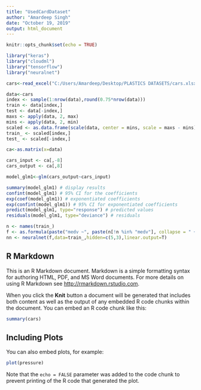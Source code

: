 ---
title: "UsedCardDataset"
author: "Amardeep Singh"
date: "October 19, 2019"
output: html_document
---

```{r setup, include=FALSE}
knitr::opts_chunk$set(echo = TRUE)
```
```{r}
library("keras")
library("cloudml")
library("tensorflow")
library("neuralnet")
```
```{r}
cars<-read_excel("C:/Users/Amardeep/Desktop/PLASTICS DATASETS/cars.xlsx")
```
```{r}
data<-cars
index <- sample(1:nrow(data),round(0.75*nrow(data)))
train <- data[index,]
test <- data[-index,]
maxs <- apply(data, 2, max) 
mins <- apply(data, 2, min)
scaled <- as.data.frame(scale(data, center = mins, scale = maxs - mins))
train_ <- scaled[index,]
test_ <- scaled[-index,]
```
```{r}
ca<-as.matrix(x=data)
```
```{r}
cars_input <- ca[,-8]
cars_output <- ca[,8] 
```
```{r}
model_glm1<-glm(cars_output~cars_input)
```
```{r}
summary(model_glm1) # display results
confint(model_glm1) # 95% CI for the coefficients
exp(coef(model_glm1)) # exponentiated coefficients
exp(confint(model_glm1)) # 95% CI for exponentiated coefficients
predict(model_glm1, type="response") # predicted values
residuals(model_glm1, type="deviance") # residuals
```

```{r}
n <- names(train_)
f <- as.formula(paste("medv ~", paste(n[!n %in% "medv"], collapse = " + ")))
nn <- neuralnet(f,data=train_,hidden=c(5,3),linear.output=T)
```
## R Markdown

This is an R Markdown document. Markdown is a simple formatting syntax for authoring HTML, PDF, and MS Word documents. For more details on using R Markdown see <http://rmarkdown.rstudio.com>.

When you click the **Knit** button a document will be generated that includes both content as well as the output of any embedded R code chunks within the document. You can embed an R code chunk like this:

```{r cars}
summary(cars)
```

## Including Plots

You can also embed plots, for example:

```{r pressure, echo=FALSE}
plot(pressure)
```

Note that the `echo = FALSE` parameter was added to the code chunk to prevent printing of the R code that generated the plot.
